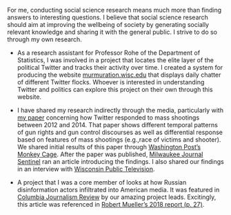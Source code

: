 <link rel="stylesheet" href="styles.css" type="text/css">

For me, conducting social science research means much more than finding answers to interesting questions. I believe that social science research should aim at improving the wellbeing of society by generating socially relevant knowledge and sharing it with the general public. I strive to do so through my own research.

* As a research assistant for Professor Rohe of the Department of Statistics, I was involved in a project that locates the elite layer of the political Twitter and tracks their activity over time. I created a system for producing the website [murmuration.wisc.edu]( https://murmuration.wisc.edu) that displays daily chatter of different Twitter flocks. Whoever is interested in understanding Twitter and politics can explore this project on their own through this website. 

* I have shared my research indirectly through the media, particularly with [my paper](https://doi.org/10.1093/jcmc/zmz009) concerning how Twitter responded to mass shootings between 2012 and 2014. That paper shows different temporal patterns of gun rights and gun control discourses as well as differential response based on features of mass shootings (e.g.,race of victims and shooter). We shared initial results of this paper through [Washington Post's Monkey Cage](https://www.washingtonpost.com/news/the-switch/wp/2018/02/20/why-social-media-appeals-after-mass-shootings-have-done-little-to-change-gun-laws/?fbclid=IwAR1tnTttjem8UrYPPKxtqgJNj1hrfQnWCishTOGl56ZfSNVYFXJfEN4yxA4). After the paper was published, [Milwaukee Journal Sentinel](https://www.jsonline.com/restricted/?return=https%3A%2F%2Fwww.jsonline.com%2Fstory%2Fnews%2Fpolitics%2Felections%2F2019%2F06%2F21%2Fstudy-responses-mass-shootings-finds-gun-rights-side-winning%2F1522977001%2F) ran an article introducing the findings. I also shared our findings in an interview with [Wisconsin Public Television](https://www.pbs.org/video/post-shooting-sentiments-intense-they-are-fleeting/).

* A project that I was a core member of looks at how Russian disinformation actors infiltrated into American media. It was featured in [Columbia Journalism Review]( https://www.cjr.org/analysis/tweets-russia-news.php) by our amazing project leads. Excitingly, this article was referenced in [Robert Mueller’s 2018 report (p. 27)]( https://www.justice.gov/storage/report.pdf).


